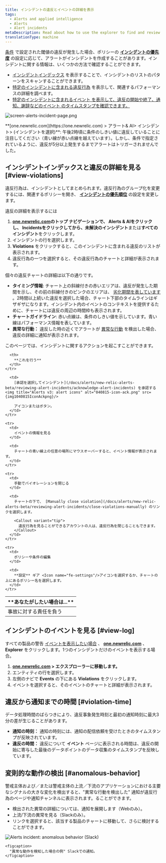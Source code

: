 ```yaml
---
title: インシデントの違反とイベントの詳細を表示
tags:
  - Alerts and applied intelligence
  - Alerts
  - Alert incidents
metaDescription: Read about how to use the explorer to find and review alerts violations.
translationType: machine
---
```





[](/docs/alerts/new-relic-alerts-beta/configuring-alert-policies/define-thresholds-trigger-alert)[条件](/docs/alerts/new-relic-alerts-beta/configuring-alert-policies/define-alert-conditions) で設定された閾値の違反が発生した場合、ポリシーの **[インシデントの優先度](/docs/alerts/new-relic-alerts/configuring-alert-policies/specify-when-new-relic-creates-incidents)** の設定に応じて、アラートがインシデントを作成することがあります。インシデントに関する情報は、いくつかの方法で確認することができます。

* [インシデントインデックス](#view-violations) を表示することで、インシデントのリストのパターンをスキャンすることができます。
* [特定のインシデントに含まれる違反行為](#view-log) を表示して、関連するパフォーマンスの詳細を調べます。
* [](#violation-time)[特定のインシデントに含まれるイベント を表示して、違反の開始や終了、通知、謝辞などのイベント のタイムスタンプを確認できます。](/docs/using-new-relic/welcome-new-relic/get-started/glossary#event)

<img
  title="screen-alerts-incident-page.png"
  alt="screen-alerts-incident-page.png"
  src={screenAlertsIncidentPage0}
/>

<figcaption>
  **[one.newrelic.com](https://one.newrelic.com) > アラート& AI> インシデント> (インシデントを選択)**: 午後2時頃に条件のしきい値に違反していることに注目してください（青い線が赤い点線を越えています）。しかし、条件で指定されているように、違反が5分以上発生するまでアラートはトリガーされませんでした。
</figcaption>

## インシデントインデックスと違反の詳細を見る [#view-violations]

違反行為は、インシデントとしてまとめられます。違反行為のグループ化を変更するには、関連するポリシーを開き、 [**インシデントの優先順位**](/docs/alerts/new-relic-alerts-beta/reviewing-alert-incidents/specify-when-new-relic-creates-incidents) の設定を変更します。

違反の詳細を表示するには

1. **[one.newrelic.com](https://one.newrelic.com)**のトップ ナビゲーションで、 **Alerts & AI**をクリックし、 **Incidents**をクリックしてから、未解決の**インシデント**または**すべてのインシデント**をクリックします。
2. インシデントの行を選択します。
3. **Violations** をクリックすると、このインシデントに含まれる違反のリストが表示されます。
4. 違反行為の一つを選択すると、その違反行為のチャートと詳細が表示されます。

個々の違反チャートの詳細は以下の通りです。

* **タイミング情報**: チャート上の斜線付きの赤いエリアは、違反が発生した期間を示し、その前の斜線付きのピンクのエリアは、 [劣化期間を表しています](/docs/using-new-relic/welcome-new-relic/get-started/glossary#degradation-period) 。2時間以上続いた違反を選択した場合、チャート下部のタイムラインはギザギザになります。インシデント内のイベントのコンテキストを提供するために、チャートには違反の周辺の時間枠も表示されます。
* **チャートガイドライン**: 赤い点線は、条件のしきい値を示しています。青い線はパフォーマンス情報を表しています。
* **異常な行動：** 違反した時の近くでアラートが [異常な行動](#anomalous-behavior) を検出した場合、違反の詳細に通知が表示されます。

このページでは、インシデントに関するアクションを起こすことができます。

<table>
  <thead>
    <tr>
      <th width={250}>
        **あなたがしたい場合は...**
      </th>

      <th>
        **これを行う**
      </th>
    </tr>
  </thead>

  <tbody>
    <tr>
      <td>
        事故に対する責任を負う
      </td>

      <td>
        [承認を選択してインシデント](/docs/alerts/new-relic-alerts-beta/reviewing-alert-incidents/acknowledge-alert-incidents) を承認する<img title="Alerts v3: alert icons" alt="040815-icon-ack.png" src={img1040815IconAckpng}/>

        アイコンまたはボタン。
      </td>
    </tr>

    <tr>
      <td>
        イベントの情報を見る
      </td>

      <td>
        チャートの青い線上の任意の場所にマウスオーバーすると、イベント情報が表示されます。
      </td>
    </tr>

    <tr>
      <td>
        手動でバイオレーションを閉じる
      </td>

      <td>
        チャートの下で、 [Manually close violation](/docs/alerts/new-relic-alerts-beta/reviewing-alert-incidents/close-violations-manually) のリンクを選択します。

        <Callout variant="tip">
          違反行為を見ることができるアカウントの人は、違反行為を閉じることもできます。
        </Callout>
      </td>
    </tr>

    <tr>
      <td>
        ポリシーや条件の編集
      </td>

      <td>
        **設定** ギア <Icon name="fe-settings"/>アイコンを選択するか、チャートの上にあるポリシー名を選択します。
      </td>
    </tr>
  </tbody>
</table>

## インシデントのイベントを見る [#view-log]

すべての製品の警告 [イベントを表示したい場合](/docs/alerts/new-relic-alerts-beta/reviewing-events/review-events-across-products) 、 **[one.newrelic.com](https://one.newrelic.com)** 、 **Explorer** をクリックします。1つのインシデントだけのイベントを表示する場合。

1. **[one.newrelic.com](https://one.newrelic.com) > エクスプローラーに移動します。**
2. エンティティの行を選択します。
3. 左側のナビで **Events** の下にある **Violations** をクリックします。
4. イベントを選択すると、そのイベントのチャートと詳細が表示されます。

## 違反から通知までの時間 [#violation-time]

データ処理時間のばらつきにより、違反事象発生時刻と最初の通知時刻に最大3分の差が生じることがあります。

* **通知の時刻：** 通知の時刻には、通知の配信依頼を受けたときのタイムスタンプが反映されています。
* **違反の時間：** 違反について **イベント** ページに表示される時間は、違反の開始に寄与した最後のデータポイントのデータ収集のタイムスタンプを反映しています。

## 変則的な動作の検出 [#anomalous-behavior]

警戒主体および／または警戒主体の上流／下流のアプリケーションにおける主要なシグナルの大きな変化を検出すると、"異常な行動を検出した" 通知が違反行為のページや通知チャンネルに表示されます。ることができます。

* 検出された異常の詳細については、通知を展開します（Webのみ）。
* 上流/下流の異常を見る（Slackのみ）。
* リンクを選択すると、該当する製品のチャートに移動して、さらに検討することができます。

<CollapserGroup>
  <Collapser
    id="slack-notification"
    title="Slackでのアラート通知"
  >
    <img
      title="Alerts incident: anomalous behavior (Slack)"
      alt="Alerts incident: anomalous behavior (Slack)"
      src={incidentContextInSlackSmall}
    />

    <figcaption>
      "異常な動作を検知した場合の例" Slackでの通知。
    </figcaption>
  </Collapser>
</CollapserGroup>